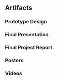 ## Artifacts

### Prototype Design

### Final Presentation

### Final Project Report

### Posters

### Videos
